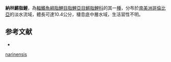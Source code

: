 {{Speciesbox
| status = NE
| status_system = IUCN3.1
| genus = Lebiasina
| species = narinensis
| authority = [[Ardila_Rodríguez|Ardila Rodríguez]], 2002
| synonyms = 
}}
'''納林鱂脂鯉'''，為[[輻鰭魚綱|輻鰭魚綱]][[脂鯉目|脂鯉目]][[脂鯉亞目|脂鯉亞目]][[鱂脂鯉科|鱂脂鯉科]]的其一[[種|種]]，分布於[[南美洲|南美洲]][[哥倫比亞|哥倫比亞]]的淡水流域，體長可達10.4公分，棲息底中層水域，生活習性不明。

==参考文献==
{{refbegin}}
*{{FishBase_species|genus=Lebiasina|species=narinensis|year=2013|month=10}}
{{refend}}
{{Taxonbar|from=Q6422210}}

[[Category:鱂脂鯉屬|narinensis]]
